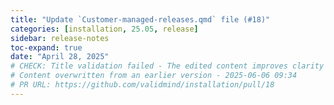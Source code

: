 ```yaml
---
title: "Update `Customer-managed-releases.qmd` file (#18)"
categories: [installation, 25.05, release]
sidebar: release-notes
toc-expand: true
date: "April 28, 2025"
# CHECK: Title validation failed - The edited content improves clarity by specifying that "Customer-managed-releases.qmd" is a file, which helps readers understand the context better. The use of backticks around the file name is a common convention in technical writing to denote code or file names, enhancing readability. Overall, the edit is a positive change that provides clearer communication.
# Content overwritten from an earlier version - 2025-06-06 09:34
# PR URL: https://github.com/validmind/installation/pull/18
---
```


